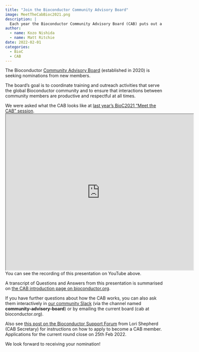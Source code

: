 ```yaml
---
title: "Join the Bioconductor Community Advisory Board"
image: MeetTheCabBioc2021.png
description: |
  Each year the Bioconductor Community Advisory Board (CAB) puts out a public call for new board members. This post tells you more about what the CAB does and how you can apply to become a member.
author:
  - name: Kozo Nishida
  - name: Matt Ritchie
date: 2022-02-01
categories:
  - BioC
  - CAB
---
```


The Bioconductor [Community Advisory Board](https://bioconductor.org/about/community-advisory-board/)
(established in 2020) is seeking nominations from new members.

The board's goal is to coordinate training and outreach activities that serve the global Bioconductor community and to ensure that interactions between community members are productive and respectful at all times.

We were asked what the CAB looks like at
[last year's BioC2021 "Meet the CAB" session](https://www.youtube.com/watch?v=LTT1i_ACpxc).
<iframe src="https://www.youtube.com/embed/LTT1i_ACpxc" width="600" height="500" data-external= "1" > </iframe>
You can see the recording of this presentation on YouTube above.

A transcript of Questions and Answers from this presentation is summarised on 
[the CAB introduction page on bioconductor.org](https://www.bioconductor.org/about/community-advisory-board/#:~:text=EMBL%2C%20Germany.%20website-,Q%26A,-The%20following%20Q).

If you have further questions about how the CAB works, you can also ask them interactively in
[our community Slack](https://bioc-community.herokuapp.com/) (via the channel named **community-advisory-board**) or by emailing the current board (cab at bioconductor.org).

Also see [this post on the Bioconductor Support Forum](https://support.bioconductor.org/p/9141753/)
from Lori Shepherd (CAB Secretary) for instructions on how to apply to become a CAB member. Applications for the current round close on 25th Feb 2022.

We look forward to receiving your nomination!
